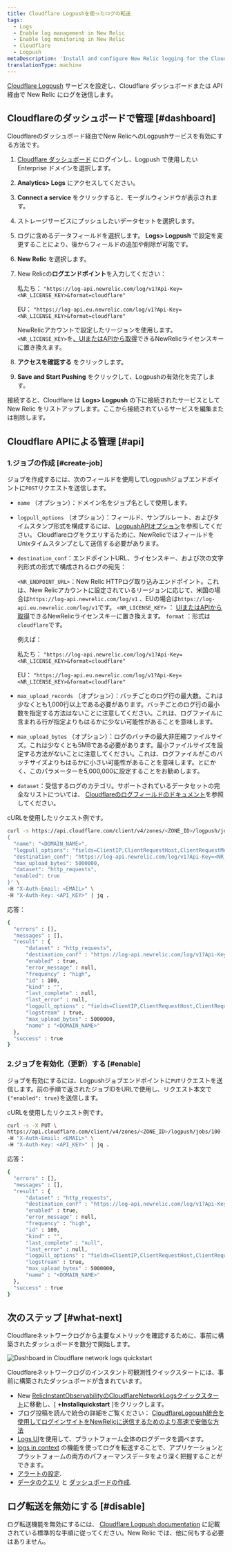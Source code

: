 ```yaml
---
title: Cloudflare Logpushを使ったログの転送
tags:
  - Logs
  - Enable log management in New Relic
  - Enable log monitoring in New Relic
  - Cloudflare
  - Logpush
metaDescription: 'Install and configure New Relic logging for the Cloudflare Logpush service, so you can use enhanced log management capabilities.'
translationType: machine
---
```



[Cloudflare Logpush](https://developers.cloudflare.com/logs/get-started/enable-destinations/new-relic/) サービスを設定し、Cloudflare ダッシュボードまたは API 経由で New Relic にログを送信します。

## Cloudflareのダッシュボードで管理 [#dashboard]

Cloudflareのダッシュボード経由でNew RelicへのLogpushサービスを有効にする方法です。

1. [Cloudflare ダッシュボード](https://dash.cloudflare.com/login) にログインし、Logpush で使用したい Enterprise ドメインを選択します。

2. **Analytics> Logs** にアクセスしてください。

3. **Connect a service** をクリックすると、モーダルウィンドウが表示されます。

4. ストレージサービスにプッシュしたいデータセットを選択します。

5. ログに含めるデータフィールドを選択します。 **Logs> Logpush** で設定を変更することにより、後からフィールドの追加や削除が可能です。

6. **New Relic** を選択します。

7. New Relicの**ログエンドポイント**を入力してください：

   私たち： `"https://log-api.newrelic.com/log/v1?Api-Key=<NR_LICENSE_KEY>&format=cloudflare"`

   EU： `"https://log-api.eu.newrelic.com/log/v1?Api-Key=<NR_LICENSE_KEY>&format=cloudflare"`

   NewRelicアカウントで設定したリージョンを使用します。 `<NR_LICENSE_KEY>`を[、UIまたはAPIから取得](/docs/apis/intro-apis/new-relic-api-keys/#manage-license-key)できるNewRelicライセンスキーに置き換えます。

8. **アクセスを確認する** をクリックします。

9. **Save and Start Pushing** をクリックして、Logpushの有効化を完了します。

接続すると、Cloudflare は **Logs> Logpush** の下に接続されたサービスとして New Relic をリストアップします。ここから接続されているサービスを編集または削除します。

## Cloudflare APIによる管理 [#api]

### 1.ジョブの作成 [#create-job]

ジョブを作成するには、次のフィールドを使用してLogpushジョブエンドポイントに`POST`リクエストを送信します。

* `name` （オプション）：ドメイン名をジョブ名として使用します。

* `logpull_options` （オプション）：フィールド、サンプルレート、およびタイムスタンプ形式を構成するには、 [LogpushAPIオプション](https://developers.cloudflare.com/logs/reference/logpush-api-configuration#options)を参照してください。 Cloudflareログをクエリするために、NewRelicではフィールドをUnixタイムスタンプとして送信する必要があります。

* `destination_conf`：エンドポイントURL、ライセンスキー、および次の文字列形式の形式で構成されるログの宛先：

  `<NR_ENDPOINT_URL>`：New Relic HTTPログ取り込みエンドポイント。これは、New Relicアカウントに設定されているリージョンに応じて、米国の場合は`https://log-api.newrelic.com/log/v1` 、EUの場合は`https://log-api.eu.newrelic.com/log/v1`です。 `<NR_LICENSE_KEY>` ： [UIまたはAPIから取得](/docs/apis/intro-apis/new-relic-api-keys/#manage-license-key)できるNewRelicライセンスキーに置き換えます。 `format` ：形式は`cloudflare`です。

  例えば：

  私たち： `"https://log-api.newrelic.com/log/v1?Api-Key=<NR_LICENSE_KEY>&format=cloudflare"`

  EU： `"https://log-api.eu.newrelic.com/log/v1?Api-Key=<NR_LICENSE_KEY>&format=cloudflare"`

* `max_upload_records` （オプション）：バッチごとのログ行の最大数。これは少なくとも1,000行以上である必要があります。バッチごとのログ行の最小数を指定する方法はないことに注意してください。これは、ログファイルに含まれる行が指定よりもはるかに少ない可能性があることを意味します。

* `max_upload_bytes` （オプション）：ログのバッチの最大非圧縮ファイルサイズ。これは少なくとも5MBである必要があります。最小ファイルサイズを設定する方法がないことに注意してください。これは、ログファイルがこのバッチサイズよりもはるかに小さい可能性があることを意味します。とにかく、このパラメーターを5,000,000に設定することをお勧めします。

* `dataset`：受信するログのカテゴリ。サポートされているデータセットの完全なリストについては、 [Cloudflareのログフィールドのドキュメント](https://developers.cloudflare.com/logs/reference/log-fields)を参照してください。

cURLを使用したリクエスト例です。

```bash
curl -s https://api.cloudflare.com/client/v4/zones/<ZONE_ID>/logpush/jobs -X POST -d '
{
  "name": "<DOMAIN_NAME>",
  "logpull_options": "fields=ClientIP,ClientRequestHost,ClientRequestMethod,ClientRequestURI,EdgeEndTimestamp,EdgeResponseBytes,EdgeResponseStatus,EdgeStartTimestamp,RayID&timestamps=unix",
  "destination_conf": "https://log-api.newrelic.com/log/v1?Api-Key=<NR_LICENSE_KEY>&format=cloudflare",
  "max_upload_bytes": 5000000,
  "dataset": "http_requests",
  "enabled": true
}' \
-H "X-Auth-Email: <EMAIL>" \
-H "X-Auth-Key: <API_KEY>" | jq .
```

応答：

```bash
{
  "errors" : [],
  "messages" : [],
  "result" : {
      "dataset" : "http_requests",
      "destination_conf" : "https://log-api.newrelic.com/log/v1?Api-Key=<NR_LICENSE_KEY>&format=cloudflare",
      "enabled" : true,
      "error_message" : null,
      "frequency" : "high",
      "id" : 100,
      "kind" : "",
      "last_complete" : null,
      "last_error" : null,
      "logpull_options" : "fields=ClientIP,ClientRequestHost,ClientRequestMethod,ClientRequestURI,EdgeEndTimestamp,EdgeResponseBytes,EdgeResponseStatus,EdgeStartTimestamp,RayID&timestamps=unix",
      "logstream" : true,
      "max_upload_bytes" : 5000000,
      "name" : "<DOMAIN_NAME>"
  },
  "success" : true
}
```

### 2.ジョブを有効化（更新）する [#enable]

ジョブを有効にするには、Logpushジョブエンドポイントに`PUT`リクエストを送信します。前の手順で返されたジョブIDをURLで使用し、リクエスト本文で`{"enabled": true}`を送信します。

cURLを使用したリクエスト例です。

```bash
curl -s -X PUT \
https://api.cloudflare.com/client/v4/zones/<ZONE_ID>/logpush/jobs/100 -d'{"enabled":true}' \
-H "X-Auth-Email: <EMAIL>" \
-H "X-Auth-Key: <API_KEY>" | jq .
```

応答：

```bash
{
  "errors" : [],
  "messages" : [],
  "result" : {
      "dataset" : "http_requests",
      "destination_conf" : "https://log-api.newrelic.com/log/v1?Api-Key=<NR_LICENSE_KEY>&format=cloudflare",
      "enabled" : true,
      "error_message" : null,
      "frequency" : "high",
      "id" : 100,
      "kind" : "",
      "last_complete" : "null",
      "last_error" : null,
      "logpull_options" : "fields=ClientIP,ClientRequestHost,ClientRequestMethod,ClientRequestURI,EdgeEndTimestamp,EdgeResponseBytes,EdgeResponseStatus,EdgeStartTimestamp,RayID&timestamps=unix",
      "logstream" : true,
      "max_upload_bytes" : 5000000,
      "name" : "<DOMAIN_NAME>"
  },
  "success" : true
}
```

## 次のステップ [#what-next]

Cloudflareネットワークログから主要なメトリックを確認するために、事前に構築されたダッシュボードを数分で開始します。

<img
  title="Dashboard in Cloudflare network logs quickstart"
  alt="Dashboard in Cloudflare network logs quickstart"
  src={cloudflareDashboard}
/>

<figcaption>
  Cloudflareネットワークログのインスタント可観測性クイックスタートには、事前に構築されたダッシュボードが含まれています。
</figcaption>

* New [RelicInstantObservabilityのCloudflareNetworkLogsクイックスタート](https://newrelic.com/instant-observability/cloudflare/fc2bb0ac-6622-43c6-8c1f-6a4c26ab5434)に移動し、\[ **+Installquickstart** ]をクリックします。
* ブログ投稿を読んで統合の詳細をご覧ください： [CloudflareLogpush統合を使用してログインサイトをNewRelicに送信するためのより高速で安価な方法](https://newrelic.com/blog/how-to-relic/cloudflare-log-integration)
* [Logs UI](/docs/logs/log-management/ui-data/use-logs-ui/)を使用して、プラットフォーム全体のログデータを調べます。
* [logs in context](/docs/logs/enable-log-management-new-relic/configure-logs-context/configure-logs-context-apm-agents/) の機能を使ってログを転送することで、アプリケーションとプラットフォームの両方のパフォーマンスデータをより深く把握することができます。
* [アラートの設定](/docs/alerts-applied-intelligence/new-relic-alerts/alert-conditions/create-alert-conditions/).
* [データのクエリ](/docs/query-your-data/explore-query-data/get-started/introduction-querying-new-relic-data/) と [ダッシュボードの作成](/docs/query-your-data/explore-query-data/dashboards/introduction-dashboards/).

## ログ転送を無効にする [#disable]

ログ転送機能を無効にするには、 [Cloudflare Logpush documentation](https://developers.cloudflare.com/logs/faq/) に記載されている標準的な手順に従ってください。New Relic では、他に何もする必要はありません。